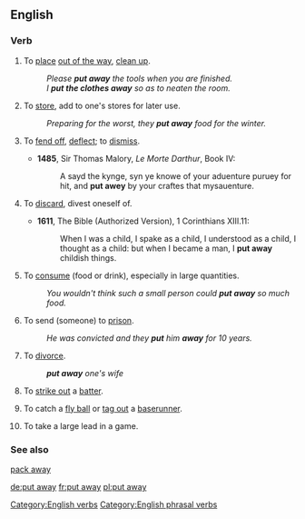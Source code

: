 ==English==

===Verb===
{{infl|en|verb|head=[[put]] [[away]]}}

# {{transitive}} To [[place]] [[out of the way]], [[clean up]].
#: ''Please '''put away''' the tools when you are finished.''
#: ''I '''put the clothes away''' so as to neaten the room.''
# {{transitive}} To [[store]], add to one's stores for later use.
#: ''Preparing for the worst, they '''put away''' food for the winter.''
# {{obsolete|transitive}} To [[fend off]], [[deflect]]; to [[dismiss]].
#*'''1485''', Sir Thomas Malory, ''Le Morte Darthur'', Book IV:
#*:A sayd the kynge, syn ye knowe of your aduenture puruey for hit, and '''put awey''' by your craftes that mysauenture.
# {{context|transitive|now|_|formal|_|or|_|literary}} To [[discard]], divest oneself of.
#*'''1611''', The Bible (Authorized Version), 1 Corinthians XIII.11:
#*:When I was a child, I spake as a child, I understood as a child, I thought as a child: but when I became a man, I '''put away''' childish things.
# {{transitive|colloquial}} To [[consume]] (food or drink), especially in large quantities.
#: ''You wouldn't think such a small person could '''put away''' so much food.''
# {{transitive}} To send (someone) to [[prison]].
#: ''He was convicted and they '''put''' him '''away''' for 10 years.''
# {{archaic|transitive}} To [[divorce]].
#: '''''put away''' one's wife''
# {{baseball}} To [[strike out]] a [[batter]].
# {{baseball}} To catch a [[fly ball]] or [[tag out]] a [[baserunner]].
# {{baseball}} To take a large lead in a game.

===See also===
[[pack away]]

[[Category:English verbs]]
[[Category:English phrasal verbs]]

[[de:put away]]
[[fr:put away]]
[[pl:put away]]